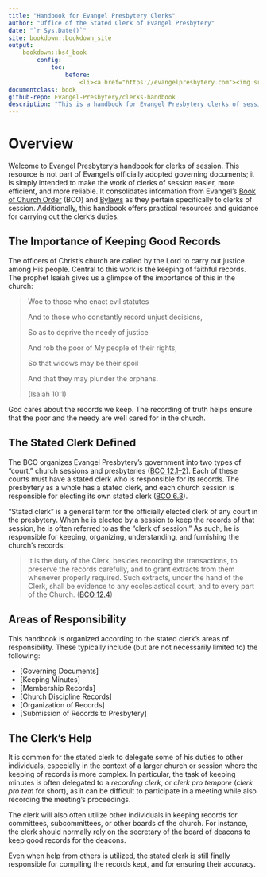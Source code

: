 ```yaml
--- 
title: "Handbook for Evangel Presbytery Clerks"
author: "Office of the Stated Clerk of Evangel Presbytery"
date: "`r Sys.Date()`"
site: bookdown::bookdown_site
output: 
    bookdown::bs4_book
        config:
            toc:
                before:
                    <li><a href="https://evangelpresbytery.com"><img src="logo.png" width="210"></a></li>
documentclass: book
github-repo: Evangel-Presbytery/clerks-handbook
description: "This is a handbook for Evangel Presbytery clerks of session."
---
```


# Overview

Welcome to Evangel Presbytery's handbook for clerks of session. This resource is not part of Evangel's officially adopted governing documents; it is simply intended to make the work of clerks of session easier, more efficient, and more reliable. It consolidates information from Evangel's [Book of Church Order](https://evangel.pressbooks.com/) (BCO) and [Bylaws](https://evangelpresbytery.com/documents/) as they pertain specifically to clerks of session. Additionally, this handbook offers practical resources and guidance for carrying out the clerk's duties.

## The Importance of Keeping Good Records

The officers of Christ's church are called by the Lord to carry out justice among His people. Central to this work is the keeping of faithful records. The prophet Isaiah gives us a glimpse of the importance of this in the church:

::::: {.poetry}
>Woe to those who enact evil statutes  
>
>And to those who constantly record unjust decisions,  
>
>So as to deprive the needy of justice  
>
>And rob the poor of My people of their rights,  
>
>So that widows may be their spoil  
>
>And that they may plunder the orphans.
>
>(Isaiah 10:1)
:::::

God cares about the records we keep. The recording of truth helps ensure that the poor and the needy are well cared for in the church.

## The Stated Clerk Defined

The BCO organizes Evangel Presbytery's government into two types of "court," church sessions and presbyteries ([BCO 12.1–2](https://evangel.pressbooks.com/chapter/12-church-courts-in-general/)). Each of these courts must have a stated clerk who is responsible for its records. The presbytery as a whole has a stated clerk, and each church session is responsible for electing its own stated clerk ([BCO 6.3](https://evangel.pressbooks.com/chapter/6-the-organization-of-a-particular-church/)).

"Stated clerk" is a general term for the officially elected clerk of any court in the presbytery. When he is elected by a session to keep the records of that session, he is often referred to as the "clerk of session." As such, he is responsible for keeping, organizing, understanding, and furnishing the church's records:

>It is the duty of the Clerk, besides recording the transactions, to preserve the records carefully, and to grant extracts from them whenever properly required. Such extracts, under the hand of the Clerk, shall be evidence to any ecclesiastical court, and to every part of the Church. ([BCO 12.4](https://evangel.pressbooks.com/chapter/12-church-courts-in-general/))

## Areas of Responsibility

This handbook is organized according to the stated clerk's areas of responsibility. These typically include (but are not necessarily limited to) the following:

* [Governing Documents]
* [Keeping Minutes]
* [Membership Records]
* [Church Discipline Records]
* [Organization of Records]
* [Submission of Records to Presbytery]

## The Clerk's Help

It is common for the stated clerk to delegate some of his duties to other individuals, especially in the context of a larger church or session where the keeping of records is more complex. In particular, the task of keeping minutes is often delegated to a *recording clerk*, or *clerk pro tempore* (*clerk pro tem* for short), as it can be difficult to participate in a meeting while also recording the meeting's proceedings.

The clerk will also often utilize other individuals in keeping records for committees, subcommittees, or other boards of the church. For instance, the clerk should normally rely on the secretary of the board of deacons to keep good records for the deacons.

Even when help from others is utilized, the stated clerk is still finally responsible for compiling the records kept, and for ensuring their accuracy.
